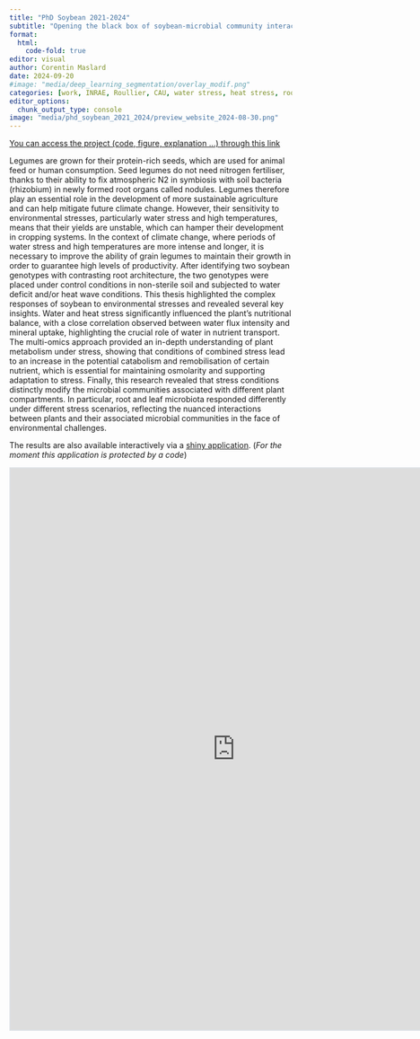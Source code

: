 ---
title: "PhD Soybean 2021-2024"
subtitle: "Opening the black box of soybean-microbial community interaction under heat and water stresses"
format:
  html:
    code-fold: true
editor: visual
author: Corentin Maslard
date: 2024-09-20
#image: "media/deep_learning_segmentation/overlay_modif.png"
categories: [work, INRAE, Roullier, CAU, water stress, heat stress, root, microorganism, omics, soybean]
editor_options: 
  chunk_output_type: console
image: "media/phd_soybean_2021_2024/preview_website_2024-08-30.png"
---

[You can access the project (code, figure, explanation ...) through this link](https://cmaslard.xyz/phd_soybean_2021_2024/)

Legumes are grown for their protein-rich seeds, which are used for animal feed or human consumption. Seed legumes do not need nitrogen fertiliser, thanks to their ability to fix atmospheric N2 in symbiosis with soil bacteria (rhizobium) in newly formed root organs called nodules. Legumes therefore play an essential role in the development of more sustainable agriculture and can help mitigate future climate change. However, their sensitivity to environmental stresses, particularly water stress and high temperatures, means that their yields are unstable, which can hamper their development in cropping systems. In the context of climate change, where periods of water stress and high temperatures are more intense and longer, it is necessary to improve the ability of grain legumes to maintain their growth in order to guarantee high levels of productivity. After identifying two soybean genotypes with contrasting root architecture, the two genotypes were placed under control conditions in non-sterile soil and subjected to water deficit and/or heat wave conditions. This thesis highlighted the complex responses of soybean to environmental stresses and revealed several key insights. Water and heat stress significantly influenced the plant's nutritional balance, with a close correlation observed between water flux intensity and mineral uptake, highlighting the crucial role of water in nutrient transport. The multi-omics approach provided an in-depth understanding of plant metabolism under stress, showing that conditions of combined stress lead to an increase in the potential catabolism and remobilisation of certain nutrient, which is essential for maintaining osmolarity and supporting adaptation to stress. Finally, this research revealed that stress conditions distinctly modify the microbial communities associated with different plant compartments. In particular, root and leaf microbiota responded differently under different stress scenarios, reflecting the nuanced interactions between plants and their associated microbial communities in the face of environmental challenges.

The results are also available interactively via a [shiny application](https://corentin-maslard.shinyapps.io/shiny_XP1_Corentin_Maslard/). (*For the moment this application is protected by a code*)

```{=html}
<iframe width="800px" height="1000px" style="border:2px solid #dee2e6;" src="https://corentin-maslard.shinyapps.io/shiny_XP1_Corentin_Maslard/"  allowfullscreen></iframe>
```
